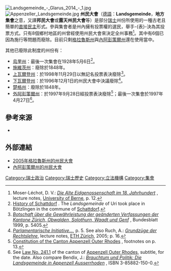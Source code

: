 [[File:Landsgemeinde_-_Glarus_2014_-_1.jpg|thumb]]
[[File:Appenzeller_Landsgemeinde.jpg|thumb]]
'''州民大會'''（[[德語|德語]]：'''Landsgemeinde'''，'''地方集會'''之意，又譯'''邦民大會'''或'''露天州民大會'''等）是部分[[瑞士|瑞士]]州份所使用的一種古老且簡單的[[直接民主|直接民主]]形式。參與集會者是州內擁有投票權的選民，舉手-{表}-決為其投票方式。只有8個鄉村地區的州曾經使用州民大會來決定全州事務<ref>Moser-Léchot, D. V.: ''[http://www.kl.unibe.ch/kl/llbs1/Geschichte/FachausbildGesch/MO1/1Eidg.pdf Die Alte Eidgenossenschaft im 18. Jahrhundert] {{Wayback|url=http://www.kl.unibe.ch/kl/llbs1/Geschichte/FachausbildGesch/MO1/1Eidg.pdf |date=20070225181722 }}'', lecture notes, [[University_of_Berne|University of Berne]], p. 12.</ref>。其中有6個已因為施行等問題而廢除。目前只剩[[格拉魯斯州|格拉魯斯州]]與[[內阿彭策爾州|內阿彭策爾州]]還在使用當中。

其他已廢除此制度的州份有：
*[[烏里州|烏里州]]：最後一次集會在1928年5月6日<ref>[http://www.schattdorf.ch/portrait/geschichte.asp History of Schattdorf] {{webarchive|url=https://web.archive.org/web/20060420222334/http://www.schattdorf.ch/portrait/geschichte.asp |date=2006-04-20 }}. The ''Landsgemeinde'' of Uri took place in Bötzlingen in the commune of [[Schattdorf|Schattdorf]].</ref>。
*[[施維茨州|施維茨州]]：廢除於1848年。
*[[上瓦爾登州|上瓦爾登州]]：於1998年11月29日以無記名投票表決廢除<ref>[http://www.admin.ch/ch/d/ff/1999/5397.pdf ''Botschaft über die Gewährleistung der geänderten Verfassungen der Kantone Zürich, Obwalden, Solothurn, Waadt und Genf''] {{Wayback|url=http://www.admin.ch/ch/d/ff/1999/5397.pdf |date=20130515073808 }}, Bundesblatt 1999, p. 5405.</ref>。
*[[下瓦爾登州|下瓦爾登州]]：於1996年12月1日的州民大會中決議廢除<ref>[http://www.nw.ch/regierung_verwaltung/regierungsrat/aktuell/Archiv/Parlamentsreform_Bericht.pdf ''Parlamentarische Initiative...'']{{Dead link|date=2019年4月 |bot=InternetArchiveBot |fix-attempted=yes }}, p. 5. See also Ruch, A.: ''[http://www.ruch.ethz.ch/Skripte/GZR_2005.pdf Grundzüge der Rechtslehre]{{dead link|date=2017年12月 |bot=InternetArchiveBot |fix-attempted=yes }}'', lecture notes, [[ETH_Zürich|ETH Zürich]], 2005; p. 16.</ref>。
*[[楚格州|楚格州]]：廢除於1848年。
*[[外阿彭策爾州|外阿彭策爾州]]：於1997年9月28日經投票表決廢除<ref>[http://www.bgs.ar.ch/pdf/files/111_1290400.pdf Constitution of the Canton Appenzell Outer Rhodes] {{webarchive|url=https://web.archive.org/web/20070808053800/http://www.bgs.ar.ch/pdf/files/111_1290400.pdf |date=2007-08-08 }}, footnotes on p. 13.</ref>；最後一次集會於1997年4月27日<ref>See [http://www.bgs.ar.ch/pdf/files/241_1_270497.pdf Law No. 241.1] {{webarchive|url=https://web.archive.org/web/20070927152651/http://www.bgs.ar.ch/pdf/files/241_1_270497.pdf |date=2007-09-27 }} of the canton of [[Appenzell_Outer_Rhodes|Appenzell Outer Rhodes]], subtitle, for the date. Also compare Bendix, J.: ''[http://www.appenzellerverlag.ch/buch.php3?lisid=35 Brauchtum und Politik: Die Landsgemeinde in Appenzell Ausserrhoden] {{Wayback|url=http://www.appenzellerverlag.ch/buch.php3?lisid=35 |date=20060525073234 }}'', ISBN 3-85882-150-0.</ref>。

== 參考來源 ==
*{{HDS|10234-1-2|Current Cantonal Constitutions|author=Alfred Kölz}}
{{reflist}}

== 外部連結 ==
*[https://web.archive.org/web/20070816224918/http://www.glarusnet.ch/lg2005/ 2005年格拉魯斯州的州民大會] 
*[http://www.kantone-web.ch/kantone/ai/en/politik/sitzung/ 內阿彭策爾州的州民大會] {{Wayback|url=http://www.kantone-web.ch/kantone/ai/en/politik/sitzung/ |date=20070928042225 }}

[[Category:瑞士政治|Category:瑞士政治]]
[[Category:瑞士歷史|Category:瑞士歷史]]
[[Category:立法機構|Category:立法機構]]
[[Category:集會|Category:集會]]